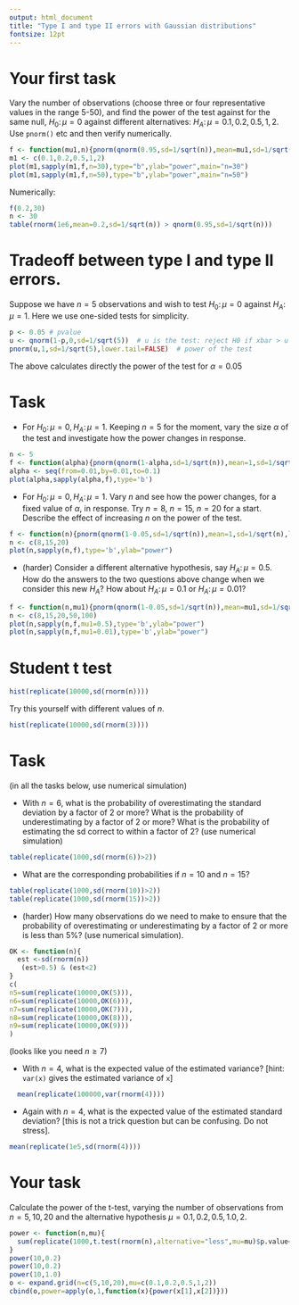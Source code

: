 ```yaml
---
output: html_document
title: "Type I and type II errors with Gaussian distributions"
fontsize: 12pt
---
```


# Your first task

Vary the number of observations (choose three or four representative
values in the range 5-50), and find the power of the test against for
the same null, $H_0\colon\mu=0$ against different alternatives:
$H_A\colon\mu=0.1,0.2,0.5,1,2$.  Use `pnorm()` etc and then verify
numerically.


```r
f <- function(mu1,n){pnorm(qnorm(0.95,sd=1/sqrt(n)),mean=mu1,sd=1/sqrt(n),lower.tail=FALSE)}
m1 <- c(0.1,0.2,0.5,1,2)
plot(m1,sapply(m1,f,n=30),type="b",ylab="power",main="n=30")
plot(m1,sapply(m1,f,n=50),type="b",ylab="power",main="n=50")
```


Numerically:

```r
f(0.2,30)
n <- 30
table(rnorm(1e6,mean=0.2,sd=1/sqrt(n)) > qnorm(0.95,sd=1/sqrt(n)))
```

# Tradeoff between type I and type II errors.

Suppose we have $n=5$ observations and wish to test $H_0\colon\mu=0$
against $H_A\colon\mu=1$.  Here we use one-sided tests for simplicity.

```r
p <- 0.05 # pvalue
u <- qnorm(1-p,0,sd=1/sqrt(5))  # u is the test: reject H0 if xbar > u
pnorm(u,1,sd=1/sqrt(5),lower.tail=FALSE)  # power of the test
```

The above calculates directly the power of the test for $\alpha=0.05$

# Task

* For $H_0\colon\mu=0, H_A\colon\mu=1$.  Keeping $n=5$ for the moment,
vary the size $\alpha$ of the test and investigate how the power
changes in response.

```r
n <- 5
f <- function(alpha){pnorm(qnorm(1-alpha,sd=1/sqrt(n)),mean=1,sd=1/sqrt(n),lower.tail=FALSE)}
alpha <- seq(from=0.01,by=0.01,to=0.1)
plot(alpha,sapply(alpha,f),type='b')
```

* For $H_0\colon\mu=0, H_A\colon\mu=1$.  Vary $n$ and see how the power
  changes, for a fixed value of $\alpha$, in response.  Try $n=8$,
  $n=15$, $n=20$ for a start.  Describe the effect of increasing $n$
  on the power of the test.
  
```r
f <- function(n){pnorm(qnorm(1-0.05,sd=1/sqrt(n)),mean=1,sd=1/sqrt(n),lower.tail=FALSE)}
n <- c(8,15,20)
plot(n,sapply(n,f),type='b',ylab="power")
```
  

* (harder) Consider a different alternative hypothesis, say
  $H_A\colon\mu=0.5$.  How do the answers to the two questions above
  change when we consider this new $H_A$?  How about
  $H_A\colon\mu=0.1$ or $H_A\colon\mu=0.01$?

```r
f <- function(n,mu1){pnorm(qnorm(1-0.05,sd=1/sqrt(n)),mean=mu1,sd=1/sqrt(n),lower.tail=FALSE)}
n <- c(8,15,20,50,100)
plot(n,sapply(n,f,mu1=0.5),type='b',ylab="power")
plot(n,sapply(n,f,mu1=0.01),type='b',ylab="power")
```


# Student t test

```r
hist(replicate(10000,sd(rnorm(n))))
```

Try this yourself with different values of $n$.

```r
hist(replicate(10000,sd(rnorm(3))))
```

# Task

(in all the tasks below, use numerical simulation)

* With $n=6$, what is the probability of overestimating the standard
  deviation by a factor of 2 or more?  What is the probability of
  underestimating by a factor of 2 or more? What is the probability of
  estimating the sd correct to within a factor of 2? (use numerical
  simulation)
  
```r
table(replicate(1000,sd(rnorm(6))>2))
```
  
  
* What are the corresponding probabilities if $n=10$ and $n=15$?

  
```r
table(replicate(1000,sd(rnorm(10))>2))
table(replicate(1000,sd(rnorm(15))>2))
```

* (harder) How many observations do we need to make to ensure that the
  probability of overestimating or underestimating by a factor of 2 or
  more is less than 5\%? (use numerical simulation).

```r
OK <- function(n){
  est <-sd(rnorm(n))
   (est>0.5) & (est<2)
}
c(
n5=sum(replicate(10000,OK(5))),
n6=sum(replicate(10000,OK(6))),
n7=sum(replicate(10000,OK(7))),
n8=sum(replicate(10000,OK(8))),
n9=sum(replicate(10000,OK(9)))
)
```

(looks like you need $n\geq 7$)

*  With $n=4$, what is the expected value of the estimated variance?
  [hint: `var(x)` gives the estimated variance of `x`] 
  
```r
  mean(replicate(100000,var(rnorm(4))))
```

* Again with $n=4$, what is the expected value of the estimated
  standard deviation?  [this is not a trick question but can be
  confusing.  Do not stress].


```r
mean(replicate(1e5,sd(rnorm(4))))
```


# Your task
 
Calculate the power of the t-test, varying the number of observations
from $n=5,10,20$ and the alternative hypothesis
$\mu=0.1,0.2,0.5,1.0,2$.
 

```r
power <- function(n,mu){
  sum(replicate(1000,t.test(rnorm(n),alternative="less",mu=mu)$p.value<0.05))/1000
}
power(10,0.2)
power(10,0.2)
power(10,1.0)
o <- expand.grid(n=c(5,10,20),mu=c(0.1,0.2,0.5,1,2))
cbind(o,power=apply(o,1,function(x){power(x[1],x[2])}))
```

